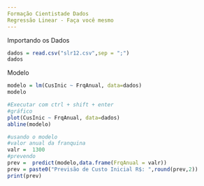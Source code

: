 ```yaml
---
Formação Cientistade Dados
Regressão Linear - Faça você mesmo
---
```

Importando os Dados
```r
dados = read.csv("slr12.csv",sep = ";")
dados
```
Modelo
```r
modelo = lm(CusInic ~ FrqAnual, data=dados)
modelo
```

```r
#Executar com ctrl + shift + enter
#gráfico
plot(CusInic ~ FrqAnual, data=dados)
abline(modelo)
```

```r
#usando o modelo
#valor anual da franquina
valr =  1300
#prevendo
prev =  predict(modelo,data.frame(FrqAnual = valr))
prev = paste0("Previsão de Custo Inicial R$: ",round(prev,2))
print(prev)
```

